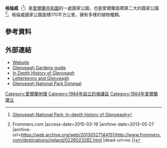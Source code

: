 {{expand|time=2015-03-20T01:15:53+00:00}}
'''格倫威'''（{{lang-en|Glenveagh}}<ref>[https://www.webcitation.org/query?url=http://www.geocities.com/glenveaghnationalpark&date=2009-10-25+23:21:46 Glenveagh National Park: In-depth history of Glenveagh]</ref>）是[[愛爾蘭共和國|愛爾蘭共和國]]的一處國家公園，也是愛爾蘭面積第二大的國家公園<ref>{{Cite web |url=http://www.frommers.com/destinations/ireland/0226023282.html |title=Ireland : Active Pursuits : National Parks {{!}} Frommers.com<!-- Bot generated title --> |access-date=2015-03-19 |archive-date=2013-05-27 |archive-url=https://web.archive.org/web/20130527144151/http://www.frommers.com/destinations/ireland/0226023282.html |dead-url=no }}</ref>。格倫威國家公園面積170平方公里，擁有多樣的植物種類。
==參考資料==
<references/>

==外部連結==
{{commonscat|Glenveagh}}
*[https://web.archive.org/web/20150905215245/http://www.glenveaghnationalpark.ie/wildlife.html Website]
*[http://www.gardens-guide.com/fr_blank.htm?http://www.gardens-guide.com/gardenpages/_0229.htm Glenveagh Gardens guide]{{dead link|date=2018年1月 |bot=InternetArchiveBot |fix-attempted=yes }}
*[https://www.webcitation.org/query?url=http://www.geocities.com/glenveaghnationalpark&date=2009-10-25+23:21:46 In Depth History of Glenveagh]
*[https://web.archive.org/web/20150316041907/http://letterkennyguide.com/index.asp Letterkenny and Glenveagh]
*[http://www.independent.ie/travel/inside-ireland/walk-of-the-week-glenveagh-national-park-co-donegal-1891358.html Glenveagh National Park Donegal] {{Wayback|url=http://www.independent.ie/travel/inside-ireland/walk-of-the-week-glenveagh-national-park-co-donegal-1891358.html |date=20090928170054 }}

[[Category:愛爾蘭地理|Category:愛爾蘭地理]]
[[Category:1984年設立的保護區|Category:1984年設立的保護區]]
[[Category:1984年愛爾蘭建立|Category:1984年愛爾蘭建立]]